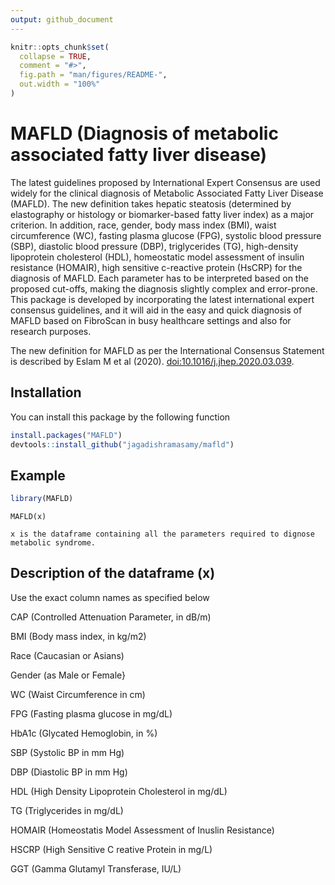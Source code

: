 ```yaml
---
output: github_document
---
```


<!-- README.md is generated from README.Rmd. Please edit that file -->

```r
knitr::opts_chunk$set(
  collapse = TRUE,
  comment = "#>",
  fig.path = "man/figures/README-",
  out.width = "100%"
)
```

# MAFLD (Diagnosis of metabolic associated fatty liver disease)

<!-- badges: start -->
<!-- badges: end -->

The latest guidelines proposed by International Expert Consensus are used widely for the clinical diagnosis of Metabolic Associated Fatty Liver Disease (MAFLD). The new definition takes hepatic steatosis (determined by elastography or histology or biomarker-based fatty liver index) as a major criterion. In addition, race, gender, body mass index (BMI), waist circumference (WC), fasting plasma glucose (FPG), systolic blood pressure (SBP), diastolic blood pressure (DBP), triglycerides (TG), high-density lipoprotein cholesterol (HDL), homeostatic model assessment of insulin resistance (HOMAIR), high sensitive c-reactive protein (HsCRP) for the diagnosis of MAFLD. Each parameter has to be interpreted based on the proposed cut-offs, making the diagnosis slightly complex and error-prone. This package is developed by incorporating the latest international expert consensus guidelines, and it will aid in the easy and quick diagnosis of MAFLD based on FibroScan in busy healthcare settings and also for research purposes. 

The new definition for MAFLD as per the International Consensus Statement is described by Eslam M et al (2020). <doi:10.1016/j.jhep.2020.03.039>.


## Installation
You can install this package by the following function

``` r
install.packages("MAFLD")
devtools::install_github("jagadishramasamy/mafld")
```

## Example

```r
library(MAFLD)
```
```
MAFLD(x)

x is the dataframe containing all the parameters required to dignose metabolic syndrome.
```

## Description of the dataframe (x)

Use the exact column names as specified below

CAP (Controlled Attenuation Parameter, in dB/m)

BMI (Body mass index, in kg/m2)

Race (Caucasian or Asians)

Gender (as Male or Female}

WC (Waist Circumference in cm)

FPG (Fasting plasma glucose in mg/dL)

HbA1c (Glycated Hemoglobin, in %)

SBP (Systolic BP in mm Hg)

DBP (Diastolic BP in mm Hg)

HDL (High Density Lipoprotein Cholesterol in mg/dL)

TG (Triglycerides in mg/dL)

HOMAIR (Homeostatis Model Assessment of Inuslin Resistance)

HSCRP (High Sensitive C reative Protein in mg/L)

GGT (Gamma Glutamyl Transferase, IU/L)
